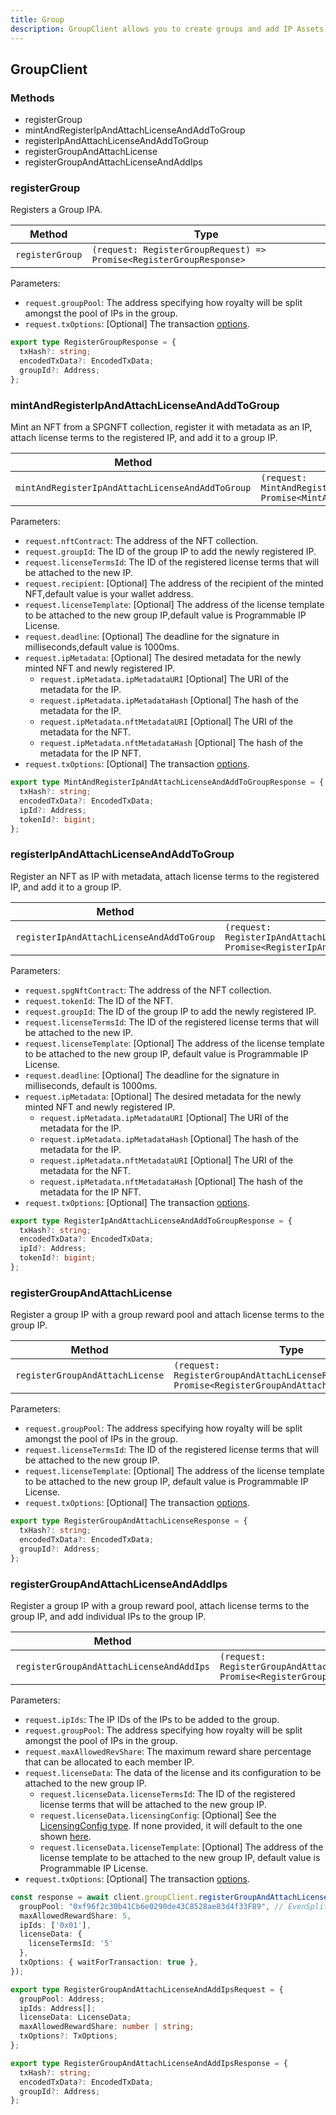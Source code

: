 ```yaml
---
title: Group
description: GroupClient allows you to create groups and add IP Assets to them.
---
```


## GroupClient

### Methods

* registerGroup
* mintAndRegisterIpAndAttachLicenseAndAddToGroup
* registerIpAndAttachLicenseAndAddToGroup
* registerGroupAndAttachLicense
* registerGroupAndAttachLicenseAndAddIps

### registerGroup

Registers a Group IPA.

| Method          | Type                                                                |
| --------------- | ------------------------------------------------------------------- |
| `registerGroup` | `(request: RegisterGroupRequest) => Promise<RegisterGroupResponse>` |

Parameters:

* `request.groupPool`: The address specifying how royalty will be split amongst the pool of IPs in the group.
* `request.txOptions`: \[Optional] The transaction [options](https://github.com/storyprotocol/sdk/blob/main/packages/core-sdk/src/types/options.ts).

```typescript Response Type
export type RegisterGroupResponse = {
  txHash?: string;
  encodedTxData?: EncodedTxData;
  groupId?: Address;
};
```

### mintAndRegisterIpAndAttachLicenseAndAddToGroup

Mint an NFT from a SPGNFT collection, register it with metadata as an IP, attach license terms to the registered IP, and add it to a group IP.

| Method                                           | Type                                                                                                                                  |
| ------------------------------------------------ | ------------------------------------------------------------------------------------------------------------------------------------- |
| `mintAndRegisterIpAndAttachLicenseAndAddToGroup` | `(request: MintAndRegisterIpAndAttachLicenseAndAddToGroupRequest) => Promise<MintAndRegisterIpAndAttachLicenseAndAddToGroupResponse>` |

Parameters:

* `request.nftContract`: The address of the NFT collection.
* `request.groupId`: The ID of the group IP to add the newly registered IP.
* `request.licenseTermsId`: The ID of the registered license terms that will be attached to the new IP.
* `request.recipient`: \[Optional] The address of the recipient of the minted NFT,default value is your wallet address.
* `request.licenseTemplate`: \[Optional] The address of the license template to be attached to the new group IP,default value is Programmable IP License.
* `request.deadline`: \[Optional] The deadline for the signature in milliseconds,default value is 1000ms.
* `request.ipMetadata`: \[Optional] The desired metadata for the newly minted NFT and newly registered IP.
  * `request.ipMetadata.ipMetadataURI` \[Optional] The URI of the metadata for the IP.
  * `request.ipMetadata.ipMetadataHash` \[Optional] The hash of the metadata for the IP.
  * `request.ipMetadata.nftMetadataURI` \[Optional] The URI of the metadata for the NFT.
  * `request.ipMetadata.nftMetadataHash` \[Optional] The hash of the metadata for the IP NFT.
* `request.txOptions`: \[Optional] The transaction [options](https://github.com/storyprotocol/sdk/blob/main/packages/core-sdk/src/types/options.ts).

```typescript Response Type
export type MintAndRegisterIpAndAttachLicenseAndAddToGroupResponse = {
  txHash?: string;
  encodedTxData?: EncodedTxData;
  ipId?: Address;
  tokenId?: bigint;
};
```

### registerIpAndAttachLicenseAndAddToGroup

Register an NFT as IP with metadata, attach license terms to the registered IP, and add it to a group IP.

| Method                                    | Type                                                                                                                    |
| ----------------------------------------- | ----------------------------------------------------------------------------------------------------------------------- |
| `registerIpAndAttachLicenseAndAddToGroup` | `(request: RegisterIpAndAttachLicenseAndAddToGroupRequest) => Promise<RegisterIpAndAttachLicenseAndAddToGroupResponse>` |

Parameters:

* `request.spgNftContract`: The address of the NFT collection.
* `request.tokenId`: The ID of the NFT.
* `request.groupId`: The ID of the group IP to add the newly registered IP.
* `request.licenseTermsId`: The ID of the registered license terms that will be attached to the new IP.
* `request.licenseTemplate`: \[Optional] The address of the license template to be attached to the new group IP, default value is Programmable IP License.
* `request.deadline`: \[Optional] The deadline for the signature in milliseconds, default is 1000ms.
* `request.ipMetadata`: \[Optional] The desired metadata for the newly minted NFT and newly registered IP.
  * `request.ipMetadata.ipMetadataURI` \[Optional] The URI of the metadata for the IP.
  * `request.ipMetadata.ipMetadataHash` \[Optional] The hash of the metadata for the IP.
  * `request.ipMetadata.nftMetadataURI` \[Optional] The URI of the metadata for the NFT.
  * `request.ipMetadata.nftMetadataHash` \[Optional] The hash of the metadata for the IP NFT.
* `request.txOptions`: \[Optional] The transaction [options](https://github.com/storyprotocol/sdk/blob/main/packages/core-sdk/src/types/options.ts).

```typescript Response Type
export type RegisterIpAndAttachLicenseAndAddToGroupResponse = {
  txHash?: string;
  encodedTxData?: EncodedTxData;
  ipId?: Address;
  tokenId?: bigint;
};
```

### registerGroupAndAttachLicense

Register a group IP with a group reward pool and attach license terms to the group IP.

| Method                          | Type                                                                                                |
| ------------------------------- | --------------------------------------------------------------------------------------------------- |
| `registerGroupAndAttachLicense` | `(request: RegisterGroupAndAttachLicenseRequest) => Promise<RegisterGroupAndAttachLicenseResponse>` |

Parameters:

* `request.groupPool`: The address specifying how royalty will be split amongst the pool of IPs in the group.
* `request.licenseTermsId`: The ID of the registered license terms that will be attached to the new group IP.
* `request.licenseTemplate`: \[Optional] The address of the license template to be attached to the new group IP, default value is Programmable IP License.
* `request.txOptions`: \[Optional] The transaction [options](https://github.com/storyprotocol/sdk/blob/main/packages/core-sdk/src/types/options.ts).

```typescript Response Type
export type RegisterGroupAndAttachLicenseResponse = {
  txHash?: string;
  encodedTxData?: EncodedTxData;
  groupId?: Address;
};
```

### registerGroupAndAttachLicenseAndAddIps

Register a group IP with a group reward pool, attach license terms to the group IP, and add individual IPs to the group IP.

| Method                                   | Type                                                                                                                  |
| ---------------------------------------- | --------------------------------------------------------------------------------------------------------------------- |
| `registerGroupAndAttachLicenseAndAddIps` | `(request: RegisterGroupAndAttachLicenseAndAddIpsRequest) => Promise<RegisterGroupAndAttachLicenseAndAddIpsResponse>` |

Parameters:

* `request.ipIds`: The IP IDs of the IPs to be added to the group.
* `request.groupPool`: The address specifying how royalty will be split amongst the pool of IPs in the group.
* `request.maxAllowedRevShare`: The maximum reward share percentage that can be allocated to each member IP.
* `request.licenseData`: The data of the license and its configuration to be attached to the new group IP.
  * `request.licenseData.licenseTermsId`: The ID of the registered license terms that will be attached to the new group IP.
  * `request.licenseData.licensingConfig`: \[Optional] See the [LicensingConfig type](https://github.com/storyprotocol/sdk/blob/main/packages/core-sdk/src/types/common.ts#L15). If none provided, it will default to the one shown [here](https://github.com/storyprotocol/sdk/blob/dev/packages/core-sdk/src/utils/validateLicenseConfig.ts).
  * `request.licenseData.licenseTemplate`: \[Optional] The address of the license template to be attached to the new group IP, default value is Programmable IP License.
* `request.txOptions`: \[Optional] The transaction [options](https://github.com/storyprotocol/sdk/blob/main/packages/core-sdk/src/types/options.ts).

```typescript TypeScript
const response = await client.groupClient.registerGroupAndAttachLicenseAndAddIps({
  groupPool: "0xf96f2c30b41Cb6e0290de43C8528ae83d4f33F89", // EvenSplitGroupPool from https://docs.story.foundation/docs/deployed-smart-contracts
  maxAllowedRewardShare: 5,
  ipIds: ['0x01'],
  licenseData: {
    licenseTermsId: '5'
  },
  txOptions: { waitForTransaction: true },
});
```

```typescript Request Type
export type RegisterGroupAndAttachLicenseAndAddIpsRequest = {
  groupPool: Address;
  ipIds: Address[];
  licenseData: LicenseData;
  maxAllowedRewardShare: number | string;
  txOptions?: TxOptions;
};
```

```typescript Response Type
export type RegisterGroupAndAttachLicenseAndAddIpsResponse = {
  txHash?: string;
  encodedTxData?: EncodedTxData;
  groupId?: Address;
};
```
